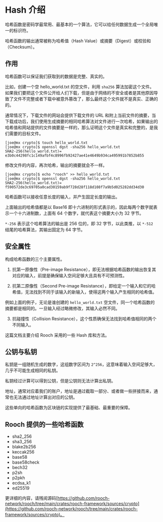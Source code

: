 # Hash 介绍

哈希函数是密码学最常用、最基本的一个算法，它可以给任何数据生成一个全局唯一的标识符。

哈希函数的输出通常被称为哈希值（Hash Value）或摘要（Digest）或校验和（Checksum）。

## 作用

哈希函数可以保证我们获取到的数据是完整、真实的。

比如，创建一个空 hello_world.txt 的空文件，利用 `sha256` 算法加密这个文件。如果我们要把这个文件公开给人们下载，但是由于网络的不安全或者是其他原因导致了文件不完整或者下载中被意外篡改了，那么最终这个文件就不是真实、正确的的。

通常情况下，下载文件的网站会提供下载文件的 URL 和附上当前文件的摘要，当下载成功后，我们使用生成摘要的相同哈希算法对文件进行一次哈希，如果输出的哈希值和网站提供的文件摘要是一样的，那么证明这个文件是真实和完整的，是我们需要的目标文件。

```shell
[joe@mx crypto]$ touch hello_world.txt
[joe@mx crypto]$ openssl dgst -sha256 hello_world.txt
SHA2-256(hello_world.txt)= e3b0c44298fc1c149afbf4c8996fb92427ae41e4649b934ca495991b7852b855
```

修改文件的内容，再次哈希，输出的摘要就会不一样。

```shell
[joe@mx crypto]$ echo "rooch" >> hello_world.txt
[joe@mx crypto]$ openssl dgst -sha256 hello_world.txt
SHA2-256(hello_world.txt)= f590572de3c69705a0cad30159ab9f728d28f118d108f7a9b5d025282dd34d30
```

哈希函数可以接收任意长度的输入，并产生固定长度的输出。

上面输出的哈希值都是以 Base16 即十六进制的形式表示的，因此每两个数字就表示一个十六进制数，上面有 64 个数字，就代表这个摘要大小为 32 字节。

`*-256` 表示这个哈希算法的输出是 256 位的，即 32 字节，以此类推，以 `*-512` 结尾的哈希算法，其输出固定为 64 字节。

## 安全属性

构成哈希函数的三个主要属性。

1. 抗第一原像性（Pre-image Resistance），即无法根据哈希函数的输出恢复其对应的输入，前提是确保输入空间足够大且具有不可预测性。

2. 抗第二原像性（Second Pre-image Resistance），即给定一个输入和它的哈希值，无法找到不同于该输入的新输入，使得这两个输入产生相同的哈希值。

例如上面的例子，无论是谁创建的 `hello_world.txt` 空文件，同一个哈希函数的摘要都是相同的。一旦输入经过略微修改，其输入必然不同。

3. 抗碰撞性（Collision Resistance），这个性质确保无法找到哈希值相同的两个不同输入。

这篇文档主要介绍 Rooch 采用的一些 Hash 库和方法。

## 公钥与私钥

私钥是一组随机生成的数字，这组数字区间为 `2^256`，这意味着输入空间足够大，几乎不可能生成相同的私钥。

私钥经过计算可以得到公钥，但是公钥则无法计算出私钥。

地址，通常对应着我们的账户，地址是通过截取一部分、或者做一些拼接而来，通常也无法通过地址计算出对应的公钥。

这些单向的哈希函数为区块链的实现提供了最基础、最重要的保障。

## Rooch 提供的一些哈希函数

- sha2_256
- sha3_256
- blake2b256
- keccak256
- base58
- base58check
- bech32
- p2sh
- p2pkh
- ecdsa_k1
- ed25519

更详细的内容，请残阅源码[https://github.com/rooch-network/rooch/tree/main/crates/rooch-framework/sources/crypto](https://github.com/rooch-network/rooch/tree/main/crates/rooch-framework/sources/crypto)。 
